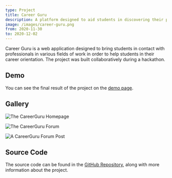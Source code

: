 ```yaml
---
type: Project
title: Career Guru
description: A platform designed to aid students in discovering their professional orientation
image: /images/career-guru.png
from: 2020-11-30
to: 2020-12-02
---
```


Career Guru is a web application designed to bring students in contact with professionals in various fields of work in order to help students in their career orientation. The project was built collaboratively during a hackathon.

## Demo

You can see the final result of the project on the [demo page](https://career-guru.vercel.app).

## Gallery

<Image
  src="/images/career-guru.png"
  alt="The CareerGuru Homepage"
  width={1600}
  height={1000}
/>

<Image
  src="/images/career-guru-forum.png"
  alt="The CareerGuru Forum"
  width={1600}
  height={1000}
/>

<Image
  src="/images/career-guru-forum-post.png"
  alt="A CareerGuru Forum Post"
  width={1600}
  height={1000}
/>

## Source Code

The source code can be found in the [GitHub Repository](https://github.com/nico-bachner/career-guru), along with more information about the project.

